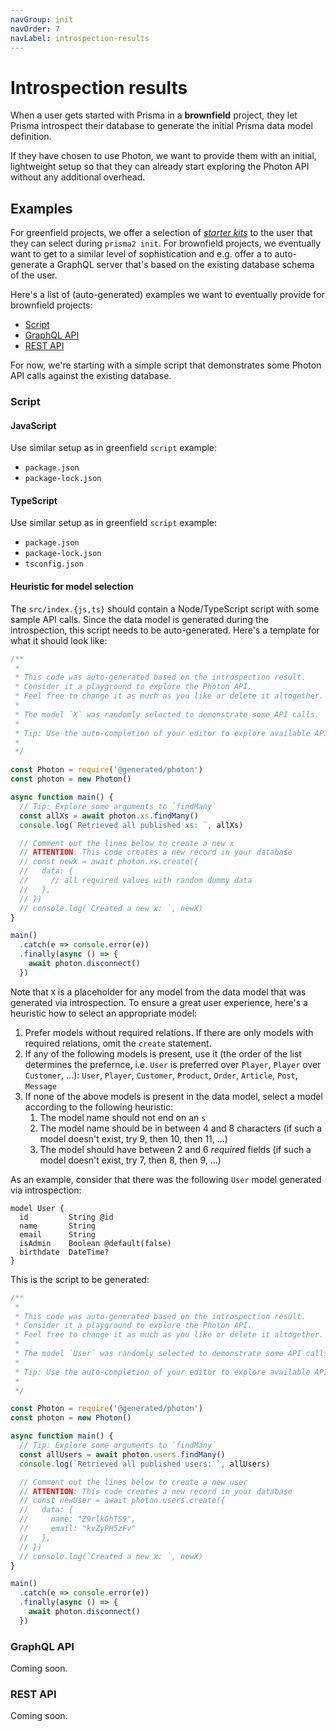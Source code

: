 ```yaml
---
navGroup: init
navOrder: 7
navLabel: introspection-results
---
```


# Introspection results

When a user gets started with Prisma in a **brownfield** project, they let Prisma introspect their database to generate the initial Prisma data model definition.

If they have chosen to use Photon, we want to provide them with an initial, lightweight setup so that they can already start exploring the Photon API without any additional overhead.

## Examples

For greenfield projects, we offer a selection of [_starter kits_](https://github.com/prisma/prisma-examples/tree/prisma2) to the user that they can select during `prisma2 init`. For brownfield projects, we eventually want to get to a similar level of sophistication and e.g. offer a to auto-generate a GraphQL server that's based on the existing database schema of the user.

Here's a list of (auto-generated) examples we want to eventually provide for brownfield projects:

- [Script](#script)
- [GraphQL API](#graphql-api)
- [REST API](#rest-api)

For now, we're starting with a simple script that demonstrates some Photon API calls against the existing database.

### Script

#### JavaScript

Use similar setup as in greenfield `script` example:

- `package.json`
- `package-lock.json`

#### TypeScript

Use similar setup as in greenfield `script` example:

- `package.json`
- `package-lock.json`
- `tsconfig.json`

#### Heuristic for model selection

The `src/index.{js,ts}` should contain a Node/TypeScript script with some sample API calls. Since the data model is generated during the introspection, this script needs to be auto-generated. Here's a template for what it should look like:

```js
/**
 * 
 * This code was auto-generated based on the introspection result.
 * Consider it a playground to explore the Photon API.
 * Feel free to change it as much as you like or delete it altogether.
 *
 * The model `X` was randomly selected to demonstrate some API calls.
 *
 * Tip: Use the auto-completion of your editor to explore available API operations.
 * 
 */

const Photon = require('@generated/photon')
const photon = new Photon()

async function main() {
  // Tip: Explore some arguments to `findMany` 
  const allXs = await photon.xs.findMany()
  console.log(`Retrieved all published xs: `, allXs)

  // Comment out the lines below to create a new x
  // ATTENTION: This code creates a new record in your database
  // const newX = await photon.xs.create({
  //   data: {
  //     // all required values with random dummy data
  //   },
  // })
  // console.log(`Created a new x: `, newX)
}

main()
  .catch(e => console.error(e))
  .finally(async () => {
    await photon.disconnect()
  })
```

Note that `X` is a placeholder for any model from the data model that was generated via introspection. To ensure a great user experience, here's a heuristic how to select an appropriate model:

1. Prefer models without required relations. If there are only models with required relations, omit the `create` statement.
1. If any of the following models is present, use it (the order of the list determines the prefernce, i.e. `User` is preferred over `Player`, `Player` over `Customer`, ...): `User`, `Player`, `Customer`, `Product`, `Order`, `Article`, `Post`, `Message`
1. If none of the above models is present in the data model, select a model according to the following heuristic:
    1. The model name should not end on an `s`
    1. The model name should be in between 4 and 8 characters (if such a model doesn't exist, try 9, then 10, then 11, ...)
    1. The model should have between 2 and 6 _required_ fields (if such a model doesn't exist, try 7, then 8, then 9, ...)

As an example, consider that there was the following `User` model generated via introspection:

```prisma
model User {
  id         String @id
  name       String
  email      String
  isAdmin    Boolean @default(false)
  birthdate  DateTime?
}
```

This is the script to be generated:

```js
/**
 * 
 * This code was auto-generated based on the introspection result.
 * Consider it a playground to explore the Photon API.
 * Feel free to change it as much as you like or delete it altogether.
 *
 * The model `User` was randomly selected to demonstrate some API calls.
 * 
 * Tip: Use the auto-completion of your editor to explore available API operations.
 * 
 */

const Photon = require('@generated/photon')
const photon = new Photon()

async function main() {
  // Tip: Explore some arguments to `findMany` 
  const allUsers = await photon.users.findMany()
  console.log(`Retrieved all published users: `, allUsers)

  // Comment out the lines below to create a new user
  // ATTENTION: This code creates a new record in your database
  // const newUser = await photon.users.create({
  //   data: {
  //     name: "Z9rlkGhTS9",
  //     email: "kvZyPH5zFv"
  //   },
  // })
  // console.log(`Created a new x: `, newX)
}

main()
  .catch(e => console.error(e))
  .finally(async () => {
    await photon.disconnect()
  })
```

### GraphQL API

Coming soon.

### REST API

Coming soon.

